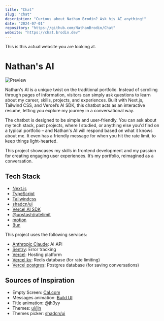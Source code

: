 ```yaml
---
title: "Chat"
slug: "chat"
description: "Curious about Nathan Brodin? Ask his AI anything!"
date: "2024-07-01"
repository: "https://github.com/NathanBrodin/Chat"
website: "https://chat.brodin.dev"
---
```


This is this actual website you are looking at.

# Nathan's AI

![Preview](./.github/nathan-s-ai.gif)

Nathan's AI is a unique twist on the traditional portfolio. Instead of scrolling through pages of information, visitors can simply ask questions to learn about my career, skills, projects, and experiences. Built with Next.js, Tailwind CSS, and Vercel’s AI SDK, this chatbot acts as an interactive resume, letting you explore my journey in a conversational way.

The chatbot is designed to be simple and user-friendly. You can ask about my tech stack, past projects, where I studied, or anything else you'd find on a typical portfolio – and Nathan's AI will respond based on what it knows about me. It even has a friendly message for when you hit the rate limit, to keep things light-hearted.

This project showcases my skills in frontend development and my passion for creating engaging user experiences. It’s my portfolio, reimagined as a conversation.

## Tech Stack

- [Next.js](https://nextjs.org/)
- [TypeScript](https://www.typescriptlang.org/)
- [Tailwindcss](https://tailwindcss.com/)
- [shadcn/ui](https://ui.shadcn.com/)
- [Vercel AI SDK](https://sdk.vercel.ai/docs/introduction)
- [@upstash/ratelimit](https://upstash.com/docs/oss/sdks/ts/ratelimit/overview)
- [motion](https://motion.dev)
- [Bun](https://bun.sh)

This project uses the following services:

- [Anthropic Claude](https://www.anthropic.com/): AI API
- [Sentry](https://sentry.io/welcome/): Error tracking
- [Vercel](https://vercel.com/home): Hosting platform
- [Vercel kv](https://vercel.com/docs/storage/vercel-kv): Redis database (for rate limiting)
- [Vercel postgres](https://vercel.com/docs/storage/vercel-postgres): Postgres database (for saving conversations)

## Sources of Inspiration

- Empty Screen: [Cal.com](https://cal.com/)
- Messages animation: [Build UI](https://buildui.com/recipes/animated-list)
- Title animation: [@jh3yy](https://x.com/jh3yy/status/1849062440773820747)
- Themes: [ui/jln](https://ui.jln.dev/)
- Themes picker: [shadcn/ui](https://ui.shadcn.com/themes)
